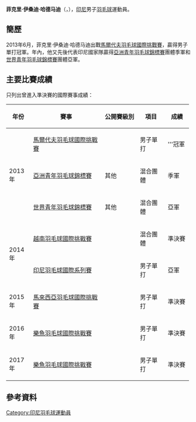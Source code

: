 {{noteTA|G1=Badminton}}
{{Infobox 羽球選手
| playername              = 菲克里·伊桑迪·哈德马迪<br/>{{lang|id|Fikri Ihsandi Hadmadi}}
| image                   = 
| size                    = 
| caption                 = 
| birth_name              = 
| date_of_birth           = {{birth_date_and_age|1995|3|1}}
| place_of_birth          = 
| residence               =
| height                  = 
| weight                  = 
| handedness              = 
| country                 = {{INA}}
| years_intldebut         =
| years_started           = 
| coach                   = 
| event                   = 男子單打
| highest_ranking         = 第80位（男單）
| date_of_highest_ranking = 2015年3月12日<ref name="highest-ranking">{{en}}[http://bwfcontent.tournamentsoftware.com/ranking/player.aspx?id=11968&player=313452 BWF World Ranking - Ranking of Fikri Ihsandi HADMADI (86149)]</ref>
| current_ranking         = 第104位（男單）
| date_of_current_ranking = 2016年9月29日<ref>{{en}}[http://bwfcontent.tournamentsoftware.com/ranking/category.aspx?id=11968&category=472 BWF World Ranking - BWF世界排名榜 (9/29/2016) - Men's singles]</ref>
| played                  = 85勝–46負（男單）
| titles                  = 
| bwf_profile             = 460DC849-AE10-4DA6-B6F2-BDD681029227
| bwf_id                  = 86149
| updated                 = 2016年10月4日
}}
{{MedalTableTop}}
{{MedalSport | 男子[[羽毛球|羽毛球]]}}
{{MedalCountry | {{INA}}}}
{{MedalCompetition | [[世界青年羽毛球錦標賽|世界青年羽毛球錦標賽]]}}
{{MedalSilver| [[2013年世界青年羽毛球錦標賽|2013年 曼谷]] | 混合團體 }}
{{MedalCompetition | [[亞洲青年羽毛球錦標賽|亞洲青年羽毛球錦標賽]]}}
{{MedalBronze| [[2013年亞洲青年羽毛球錦標賽|2013年 亞庇]] | 混合團體 }}
{{MedalBottom}}
'''菲克里·伊桑迪·哈德马迪'''（{{lang-id|'''Fikri Ihsandi Hadmadi'''}}，{{bd|1995年|3月1日|}}），[[印尼|印尼]]男子[[羽毛球|羽毛球]]運動員。

==簡歷==
2013年6月，菲克里·伊桑迪·哈德马迪出戰[[2013年馬爾代夫羽毛球國際挑戰賽|馬爾代夫羽毛球國際挑戰賽]]，贏得男子單打冠軍。年內，他又先後代表印尼國家隊贏得[[2013年亞洲青年羽毛球錦標賽|亞洲青年羽毛球錦標賽]]團體季軍和[[2013年世界青年羽毛球錦標賽|世界青年羽毛球錦標賽]]團體亞軍。

==主要比賽成績==
只列出曾進入準決賽的國際賽事成績：
{| class=wikitable style="text-align:center; font-size:small;" 
!width="50"|年份
!width="180"|賽事
!width="80"|公開賽級別
!width="60"|項目
!width="50"|成績
|-
!rowspan="3"|2013年
|[[2013年馬爾代夫羽毛球國際挑戰賽|馬爾代夫羽毛球國際挑戰賽]]
|{{BWFIC}}
|男子單打
|bgcolor="gold"|'''冠軍
|-
|[[2013年亞洲青年羽毛球錦標賽|亞洲青年羽毛球錦標賽]]
|其他
|混合團體
|bgcolor="#b8860b"|季軍
|-
|[[2013年世界青年羽毛球錦標賽|世界青年羽毛球錦標賽]]
|其他
|混合團體
|bgcolor="silver"|亞軍
|-
!rowspan="2"|2014年
|[[2014年越南羽毛球國際挑戰賽|越南羽毛球國際挑戰賽]]
|{{BWFIC}}
|混合團體
|bgcolor="#b8860b"|準決賽
|-
|[[2014年印度尼西亞羽毛球國際系列賽|印尼羽毛球國際系列賽]]
|{{BWFIS}}
|男子單打
|bgcolor="silver"|亞軍
|-
!rowspan="1"|2015年
|[[2015年馬來西亞羽毛球國際挑戰賽|馬來西亞羽毛球國際挑戰賽]]
|{{BWFIC}}
|男子單打
|bgcolor="#b8860b"|準決賽
|-
!rowspan="1"|2016年
|[[2016年樂魚羽毛球國際挑戰賽|樂魚羽毛球國際挑戰賽]]
|{{BWFIC}}
|男子單打
|bgcolor="#b8860b"|準決賽
|-
!rowspan="1"|2017年
|[[2017年樂魚羽毛球國際挑戰賽|樂魚羽毛球國際挑戰賽]]
|{{BWFIC}}
|男子單打
|bgcolor="#b8860b"|準決賽
|}
{{BWF賽事級別索引}}

==參考資料==
{{Reflist}}

{{DEFAULTSORT:Hadmadi, Fikri Ihsandi}}
[[Category:印尼羽毛球運動員|Category:印尼羽毛球運動員]]